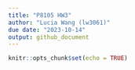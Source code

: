 ```yaml
---
title: "P8105 HW3"
author: "Lucia Wang (lw3061)"
due date: "2023-10-14"
output: github_document
---
```


```r
knitr::opts_chunk$set(echo = TRUE)

```
